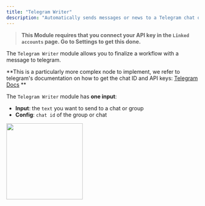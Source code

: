 ```yaml
---
title: "Telegram Writer"
description: "Automatically sends messages or news to a Telegram chat or group you choose, keeping everyone updated."
---
```


> **This Module requires that you connect your API key in the `Linked accounts` page. Go to Settings to get this done.**

The `Telegram Writer` module allows you to finalize a workflow with a message to telegram.

**This is a particularly more complex node to implement, we refer to telegram's documentation on how to get the chat ID and API keys: [Telegram Docs](https://core.telegram.org/) **

The `Telegram Writer` module has **one input**:

- **Input**: the `text` you want to send to a chat or group
- **Config**: `chat id` of the group or chat

<img height="200" src="/images/TW.png" />
